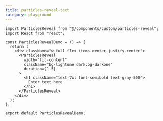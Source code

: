 ```yaml
---
title: particles-reveal-text
category: playground
---
```


```tsx
import ParticlesReveal from "@/components/custom/particles-reveal";
import React from "react";

const ParticlesRevealDemo = () => {
  return (
    <div className="w-full flex items-center justify-center">
      <ParticlesReveal
        width="fit-content"
        className="bg-lightone dark:bg-darkone"
        duration={1.5}
      >
        <h1 className="text-7xl font-semibold text-gray-500">
          Enter text here
        </h1>
      </ParticlesReveal>
    </div>
  );
};

export default ParticlesRevealDemo;
```
